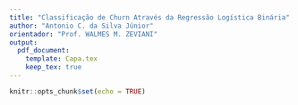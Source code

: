 ```yaml
---
title: "Classificação de Churn Através da Regressão Logística Binária"
author: "Antonio C. da Silva Júnior"
orientador: "Prof. WALMES M. ZEVIANI"
output:
  pdf_document:
    template: Capa.tex
    keep_tex: true
---
```


```r
knitr::opts_chunk$set(echo = TRUE)
```

